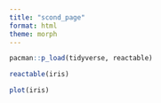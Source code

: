 ```yaml
---
title: "scond_page"
format: html
theme: morph
---
```



```r
pacman::p_load(tidyverse, reactable)
```

```r
reactable(iris)
```

```r
plot(iris)
```
